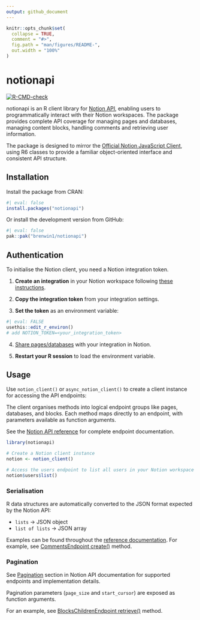 ```yaml
---
output: github_document
---
```


<!-- README.md is generated from README.Rmd. Please edit that file -->

```r
knitr::opts_chunk$set(
  collapse = TRUE,
  comment = "#>",
  fig.path = "man/figures/README-",
  out.width = "100%"
)
```

# notionapi

<!-- badges: start -->
[![R-CMD-check](https://github.com/brenwin1/notionapi/actions/workflows/R-CMD-check.yaml/badge.svg)](https://github.com/brenwin1/notionapi/actions/workflows/R-CMD-check.yaml)
<!-- badges: end -->

notionapi is an R client library for [Notion API](https://developers.notion.com/), enabling users to programmatically interact with their Notion workspaces. The package provides complete API coverage for managing pages and databases, managing content blocks, handling comments and retrieving user information.

The package is designed to mirror the [Official Notion JavaScript Client](https://github.com/makenotion/notion-sdk-js), using R6 classes to provide a familiar object-oriented interface and consistent API structure.

## Installation

Install the package from CRAN:

```r
#| eval: false
install.packages("notionapi")
```

Or install the development version from GitHub:

```r
#| eval: false
pak::pak("brenwin1/notionapi")
```

## Authentication

To initialise the Notion client, you need a Notion integration token.

1. **Create an integration** in your Notion workspace following [these instructions](https://developers.notion.com/docs/authorization#internal-integration-auth-flow-set-up).

2. **Copy the integration token** from your integration settings.

3. **Set the token** as an environment variable:

```r
#| eval: FALSE
usethis::edit_r_environ()
# add NOTION_TOKEN=<your_integration_token>
```

4. [Share pages/databases](https://developers.notion.com/docs/authorization#integration-permissions) with your integration in Notion.

5. **Restart your R session** to load the environment variable.

## Usage

Use `notion_client()` or `async_notion_client()` to create a client instance for accessing the API endpoints: 

The client organises methods into logical endpoint groups like pages, databases, and blocks. 
Each method maps directly to an endpoint, with parameters available as function arguments.

See the [Notion API reference](https://developers.notion.com/reference/intro) for complete endpoint documentation.

```r
library(notionapi)

# Create a Notion client instance
notion <- notion_client()

# Access the users endpoint to list all users in your Notion workspace
notion$users$list()
```

### Serialisation

R data structures are automatically converted to the JSON format expected by the Notion API:

- `lists` -> JSON object
- `list of lists` -> JSON array

Examples can be found throughout the [reference documentation](reference/). For example, see [CommentsEndpoint create()](reference/CommentsEndpoint.html#ref-examples) method.

### Pagination

See [Pagination](https://developers.notion.com/reference/intro#pagination) section in Notion API documentation for supported endpoints and implementation details. 

Pagination parameters (`page_size` and `start_cursor`) are exposed as function arguments. 

For an example, see [BlocksChildrenEndpoint retrieve()](reference/BlocksChildrenEndpoint.html#ref-examples) method.
